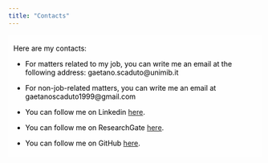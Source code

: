 ```yaml
---
title: "Contacts"
---
```


```{=html}
<style>
  body {
  background-image: url("/backgrounds/background_ag2.jpeg");
  background-size: cover;
  background-repeat: no-repeat;
}
  
.text-background {
    background-color: rgba(256, 256, 256, 0.6); 
    color: black; /* White text for contrast */
    padding: 5px 10px; /* Padding around text */
    display: inline-block; /* Ensures the background only takes up necessary space */
}
</style>
```

::: text-background
Here are my contacts:

-   For matters related to my job, you can write me an email at the following address: gaetano.scaduto\@unimib.it

-   For non-job-related matters, you can write me an email at gaetanoscaduto1999\@gmail.com

-   You can follow me on Linkedin [here](https://www.linkedin.com/in/gaetano-scaduto-92b6981ba/).

-   You can follow me on ResearchGate [here](https://www.researchgate.net/profile/Gaetano-Scaduto).

-   You can follow me on GitHub [here](https://github.com/gaetanoscaduto).
:::
